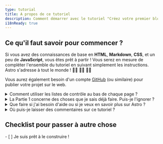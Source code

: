 ```yaml
---
type: tutorial
title: A propos de ce tutoriel
description: Comment démarrer avec le tutoriel "Créez votre premier blog Astro".
i18nReady: true
---
```



## Ce qu'il faut savoir pour commencer ?

Si vous avez des connaissances de base en **HTML**, **Markdown**, **CSS**, et un peu de **JavaScript**, vous êtes prêt à partir ! Vous serez en mesure de compléter l'ensemble du tutoriel en suivant simplement les instructions. Astro s'adresse à tout le monde ! 🧑‍🚀 👩‍🚀 👨‍🚀 

Vous aurez également besoin d'un compte [GitHub](https://github.com) (ou similaire) pour publier votre projet sur le web.

<details>
<summary>Comment utiliser les listes de contrôle au bas de chaque page ?</summary>

Cochez-les !

À la fin de chaque page, vous trouverez une liste de contrôle cliquable des tâches que vous devriez maintenant être en mesure d'accomplir. Cochez ces éléments pour voir vos progrès dans le suivi des didacticiels.

L'utilisation du suivi est facultative, mais elle peut vous aider à vous souvenir de l'endroit ou vous vous êtes arrêté si vous terminez le didacticiel en plusieurs visites. Vous pouvez également laisser certaines listes de contrôle vierges pour vous rappeler les parties que vous souhaitez revoir plus tard.

(Ces données sont uniquement enregistrées dans la mémoire locale de votre navigateur et ne sont pas disponibles ailleurs. Aucune donnée n'est envoyée à Astro, ni stockée par Astro).
</details>

<details>
<summary>La Partie 1 concerne des choses que je sais déjà faire. Puis-je l'ignorer ?</summary>

Vous pouvez utiliser les leçons de la [Partie 1](/fr/tutorial/1-setup/) pour vous assurer que vous disposez des outils de développement et des comptes en ligne dont vous aurez besoin pour terminer le tutoriel.  Il vous guidera dans la création d'un nouveau projet Astro, son stockage sur GitHub et son déploiement sur Netlify.

Si vous [créez un nouveau projet Astro vide](/fr/install/auto/) et que vous êtes à l'aise avec votre configuration, vous pouvez passer directement à la [Partie 2](/fr/tutorial/2-pages/) où vous commencerez à créer de nouvelles pages dans votre projet.
</details>

<details>
<summary>Que faire si j'ai besoin d'aide ou si je veux en savoir plus sur Astro ?</summary>

Le [serveur Discord d'Astro](https://astro.build/chat) est l'endroit idéal !

Allez dans le canal du forum d'assistance pour poser des questions, ou dites bonjour et discutez dans `#general` ou `#off-topic`.
</details>

<details>
<summary>Où puis-je laisser des commentaires sur ce tutoriel ?</summary>

Ce tutoriel est un projet de notre équipe Docs. Vous pouvez nous trouver sur Discord dans le canal `#docs`, ou déposer des problèmes sur le [repo Docs de GitHub](https://github.com/withastro/docs/issues). 
</details>

<Box icon="check-list">

## Checklist pour passer à autre chose

<Checklist>
- [ ] Je suis prêt à le construire !
</Checklist>
</Box>
